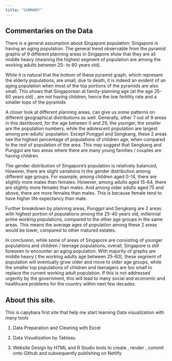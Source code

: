 ```yaml
---
title: "SUMMARY"
---
```


## Commentaries on the Data

There is a general assumption about Singapore population: Singapore is having an aging population. The general trend observable from the pyramid graphs of 9 different planning areas in Singapore show that they are all middle heavy (meaning the highest segment of population are among the working adults between 25- to 60 years old).

While it is natural that the bottom of these pyramid graph, which represent the elderly populations, are small, due to death, it is indeed an evident of an aging population when most of the top portions of the pyramids are also small. This shows that Singaporean at family-planning age (at the age 25-60 years old) , are not having children, hence the low fertility rate and a smaller tops of the pyramids

A closer look at different planning areas, can give us some patterns on different geographical distributions as well. Generally, other 7 out of 9 areas in this dashboard, for the age between 0 and 20, the younger, the smaller are the population numbers, while the adolescent population are largest among pre-adults' population. Except Punggol and Sengkang, these 2 areas see the highest percentage of populations of children age, when compared to the rest of population of the area. This may suggest that Sengkang and Punggol are two areas where there are many young families / couples are having children.

The gender distribution of Singapore's population is relatively balanced, However, there are slight variations in the gender distribution among different age groups. For example, among children aged 0-14, there are slightly more males than females. However, among adults aged 15-64, there are slightly more females than males. And among older adults aged 75 and above, there are more females than males. This is because female tend to have higher life expectancy than male.

Further breakdown by planning areas, Punggol and Sengkang are 2 areas with highest portion of populations among the 25-40 years old, millennial prime working populations, compared to the other age groups in the same areas. This means the average ages of population among these 2 areas would be lower, compared to other matured estates.

In conclusion, while some of areas of Singapore are consisting of younger populations and children / teenage populations, overall, Singapore is still foreseen to encounter an aging population. With majority of graphs are middle heavy ( the working adults age between 25-60), these segment of population will eventually grow older and move to older age groups, while the smaller top populations of children and teenagers are too small to replace the current working adult population. If this is not addressed urgently by the government, this will lead to many social and economic and healthcare problems for the country within next few decades. 

## About this site.

This is capybara first site that help me start learning Data visualization with many tools

1.  Data Preparation and Cleaning with Excel

2.  Data Visualization by Tableau

3.  Website Design by HTML and R Studio tools to create , render , commit onto Github and subsequently publishing on Netlify

## 
